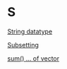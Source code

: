 # S {-}

[String datatype](https://linkedin-learning.pxf.io/rweekly_atomics)

[Subsetting](https://linkedin-learning.pxf.io/rweekly_subset)

[sum() ... of vector](https://linkedin-learning.pxf.io/rwkly_vector)
